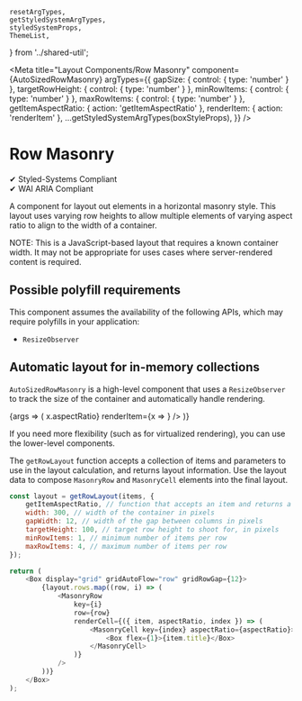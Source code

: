 	resetArgTypes,
	getStyledSystemArgTypes,
	styledSystemProps,
	ThemeList,
} from '../shared-util';


<Meta
	title="Layout Components/Row Masonry"
	component={AutoSizedRowMasonry}
	argTypes={{
		gapSize: { control: { type: 'number' } },
		targetRowHeight: { control: { type: 'number' } },
		minRowItems: { control: { type: 'number' } },
		maxRowItems: { control: { type: 'number' } },
		getItemAspectRatio: { action: 'getItemAspectRatio' },
		renderItem: { action: 'renderItem' },
		...getStyledSystemArgTypes(boxStyleProps),
	}}
/>

# Row Masonry

✔ Styled-Systems Compliant  
✔ WAI ARIA Compliant

A component for layout out elements in a horizontal masonry style. This layout uses varying row heights to allow multiple elements of varying aspect ratio to align to the width of a container.

NOTE: This is a JavaScript-based layout that requires a known container width. It may not be appropriate for uses cases where server-rendered content is required.

## Possible polyfill requirements

This component assumes the availability of the following APIs, which may require polyfills in your application:

- `ResizeObserver`

## Automatic layout for in-memory collections

`AutoSizedRowMasonry` is a high-level component that uses a `ResizeObserver` to track the size of the container and automatically handle rendering.

<Canvas>
	<Story
		name="Row Masonry Example"
		args={{ gapSize: 12, targetRowHeight: 100, minRowItems: 1, maxRowItems: 4 }}
	>
		{args => (
			<Box maxWidth={400}>
				<AutoSizedRowMasonry
					{...args}
					items={rowMasonryList}
					getItemAspectRatio={x => x.aspectRatio}
					renderItem={x => <Box flex={1} backgroundColor="blue2" />}
				/>
			</Box>
		)}
	</Story>
</Canvas>

If you need more flexibility (such as for virtualized rendering), you can use the lower-level components.

The `getRowLayout` function accepts a collection of items and parameters to use in the layout calculation, and returns layout information. Use the layout data to compose `MasonryRow` and `MasonryCell` elements into the final layout.

```javascript
const layout = getRowLayout(items, {
	getItemAspectRatio, // function that accepts an item and returns a number representing the item's aspect ratio (width / height)
	width: 300, // width of the container in pixels
	gapWidth: 12, // width of the gap between columns in pixels
	targetHeight: 100, // target row height to shoot for, in pixels
	minRowItems: 1, // minimum number of items per row
	maxRowItems: 4, // maximum number of items per row
});

return (
	<Box display="grid" gridAutoFlow="row" gridRowGap={12}>
		{layout.rows.map((row, i) => (
			<MasonryRow
				key={i}
				row={row}
				renderCell={({ item, aspectRatio, index }) => (
					<MasonryCell key={index} aspectRatio={aspectRatio}>
						<Box flex={1}>{item.title}</Box>
					</MasonryCell>
				)}
			/>
		))}
	</Box>
);
```
